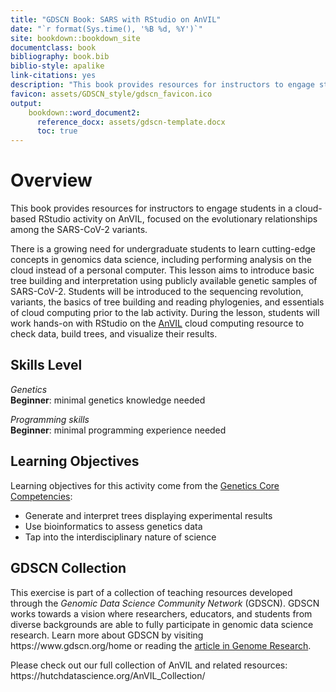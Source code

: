 ```yaml
---
title: "GDSCN Book: SARS with RStudio on AnVIL"
date: "`r format(Sys.time(), '%B %d, %Y')`"
site: bookdown::bookdown_site
documentclass: book
bibliography: book.bib
biblio-style: apalike
link-citations: yes
description: "This book provides resources for instructors to engage students in a cloud-based RStudio activity on AnVIL, focused on the evolutionary history of SARS-CoV-2 variants."
favicon: assets/GDSCN_style/gdscn_favicon.ico
output:
    bookdown::word_document2:
      reference_docx: assets/gdscn-template.docx
      toc: true
---
```


# Overview {-}

This book provides resources for instructors to engage students in a cloud-based RStudio activity on AnVIL, focused on the evolutionary relationships among the SARS-CoV-2 variants.

There is a growing need for undergraduate students to learn cutting-edge concepts in genomics data science, including performing analysis on the cloud instead of a personal computer. This lesson aims to introduce basic tree building and interpretation using publicly available genetic samples of SARS-CoV-2. Students will be introduced to the sequencing revolution, variants, the basics of tree building and reading phylogenies, and essentials of cloud computing prior to the lab activity. During the lesson, students will work hands-on with RStudio on the [AnVIL](https://anvilproject.org/) cloud computing resource to check data, build trees, and visualize their results.

## Skills Level {-}

<div class = "notice">
_Genetics_  
**Beginner**: minimal genetics knowledge needed
 
_Programming skills_  
**Beginner**: minimal programming experience needed
</div>

## Learning Objectives {-}

Learning objectives for this activity come from the [Genetics Core Competencies](https://genetics-gsa.org/education/genetics-learning-framework/):

- Generate and interpret trees displaying experimental results
- Use bioinformatics to assess genetics data
- Tap into the interdisciplinary nature of science

## GDSCN Collection {-}

This exercise is part of a collection of teaching resources developed through the *Genomic Data Science Community Network* (GDSCN). GDSCN works towards a vision where researchers, educators, and students from diverse backgrounds are able to fully participate in genomic data science research.  Learn more about GDSCN by visiting https://www.gdscn.org/home or reading the [article in Genome Research](https://doi.org/10.1101/gr.276496.121).

Please check out our full collection of AnVIL and related resources: https://hutchdatascience.org/AnVIL_Collection/
